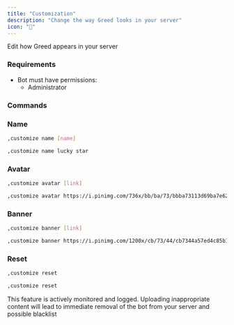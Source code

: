 ```yaml
---
title: "Customization"
description: "Change the way Greed looks in your server"
icon: "🎨"
---
```


Edit how Greed appears in your server

### Requirements

- Bot must have permissions:
  - Administrator



### Commands

### Name

<CodeGroup>

```bash Syntax
,customize name [name]
```

```bash Example
,customize name lucky star
```

</CodeGroup>

### Avatar


<CodeGroup>

```bash Syntax
,customize avatar [link]
```

```bash Example
,customize avatar https://i.pinimg.com/736x/bb/ba/73/bbba73113d69ba7e62d966e677dd5565.jpg
```

</CodeGroup> 

### Banner


<CodeGroup>

```bash Syntax
,customize banner [link]
```

```bash Example
,customize banner https://i.pinimg.com/1200x/cb/73/44/cb7344a57ed4c85b1e509986cfdc5511.jpg
```

</CodeGroup>

### Reset 

<CodeGroup>

```bash Syntax
,customize reset 
```

```bash Example
,customize reset
``` 

</CodeGroup>


<Warning>
This feature is actively monitored and logged. Uploading inappropriate content will lead to immediate removal of the bot from your server and possible blacklist
</Warning>


